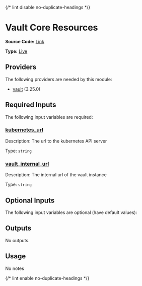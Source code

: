 {/* lint disable no-duplicate-headings */}

# Vault Core Resources

**Source Code:** [Link](https://github.com/Panfactum/stack/tree/__currentPanfactumVersion__/packages/infrastructure/vault_core_resources)

**Type:** [Live](/docs/reference/infrastructure-modules/overview)

## Providers

The following providers are needed by this module:

* [vault](https://registry.terraform.io/providers/hashicorp/vault/3.25.0/docs) (3.25.0)

## Required Inputs

The following input variables are required:

### <a name="input_kubernetes_url" /> [kubernetes\_url](#input_kubernetes_url)

Description: The url to the kubernetes API server

Type: `string`

### <a name="input_vault_internal_url" /> [vault\_internal\_url](#input_vault_internal_url)

Description: The internal url of the vault instance

Type: `string`

## Optional Inputs

The following input variables are optional (have default values):

## Outputs

No outputs.

## Usage

No notes

{/* lint enable no-duplicate-headings */}
